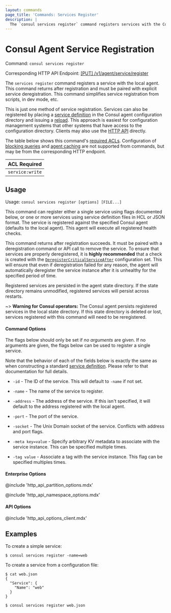 ```yaml
---
layout: commands
page_title: 'Commands: Services Register'
description: |
  The `consul services register` command registers services with the Consul catalog.
---
```


# Consul Agent Service Registration

Command: `consul services register`

Corresponding HTTP API Endpoint: [\[PUT\] /v1/agent/service/register](/consul/api-docs/agent/service#register-service)

The `services register` command registers a service with the local agent.
This command returns after registration and must be paired with explicit
service deregistration. This command simplifies service registration from
scripts, in dev mode, etc.

This is just one method of service registration. Services can also be
registered by placing a [service definition](/consul/docs/discovery/services)
in the Consul agent configuration directory and issuing a
[reload](/consul/commands/reload). This approach is easiest for
configuration management systems that other systems that have access to
the configuration directory. Clients may also use the
[HTTP API](/consul/api-docs/agent/service) directly.

The table below shows this command's [required ACLs](/consul/api-docs/api-structure#authentication). Configuration of
[blocking queries](/consul/api-docs/features/blocking) and [agent caching](/consul/api-docs/features/caching)
are not supported from commands, but may be from the corresponding HTTP endpoint.

| ACL Required    |
| --------------- |
| `service:write` |

## Usage

Usage: `consul services register [options] [FILE...]`

This command can register either a single service using flags documented
below, or one or more services using service definition files in HCL
or JSON format. The service is registered against the specified Consul
agent (defaults to the local agent). This agent will execute all registered
health checks.

This command returns after registration succeeds. It must be paired with
a deregistration command or API call to remove the service. To ensure that
services are properly deregistered, it is **highly recommended** that
a check is created with the
[`DeregisterCriticalServiceAfter`](/consul/api-docs/agent/check#deregistercriticalserviceafter)
configuration set. This will ensure that even if deregistration failed for
any reason, the agent will automatically deregister the service instance after
it is unhealthy for the specified period of time.

Registered services are persisted in the agent state directory. If the
state directory remains unmodified, registered services will persist across
restarts.

~> **Warning for Consul operators:** The Consul agent persists registered
services in the local state directory. If this state directory is deleted
or lost, services registered with this command will need to be reregistered.

#### Command Options

The flags below should only be set if _no arguments_ are given. If no
arguments are given, the flags below can be used to register a single
service.

Note that the behavior of each of the fields below is exactly the same
as when constructing a standard [service definition](/consul/docs/discovery/services).
Please refer to that documentation for full details.

- `-id` - The ID of the service. This will default to `-name` if not set.

- `-name` - The name of the service to register.

- `-address` - The address of the service. If this isn't specified,
  it will default to the address registered with the local agent.

- `-port` - The port of the service.

- `-socket` - The Unix Domain socket of the service. Conflicts with address and port flags.

- `-meta key=value` - Specify arbitrary KV metadata to associate with the
  service instance. This can be specified multiple times.

- `-tag value` - Associate a tag with the service instance. This flag can
  be specified multiples times.

#### Enterprise Options

@include 'http_api_partition_options.mdx'

@include 'http_api_namespace_options.mdx'

#### API Options

@include 'http_api_options_client.mdx'

## Examples

To create a simple service:

```shell-session
$ consul services register -name=web
```

To create a service from a configuration file:

```shell-session
$ cat web.json
{
  "Service": {
    "Name": "web"
  }
}

$ consul services register web.json
```
